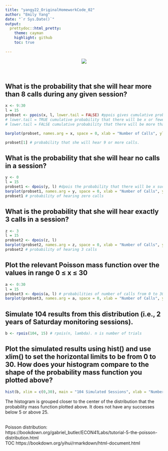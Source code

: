```yaml
---
title: "yangy22_OriginalHomeworkCode_02"
author: "Emily Yang"
date: "`r Sys.Date()`"
output:
  prettydoc::html_pretty:
    theme: cayman
    highlight: github
    toc: true
 
---
```

<center><img src="https://cnprc.ucdavis.edu/wp-content/uploads/2014/05/FemaleTitiandInfant.jpg"></center><br>

## What is the probability that she will hear more than 8 calls during any given session?
```r
x <- 9:30
l = 15
probset <- ppois(x, l, lower.tail = FALSE) #ppois gives cumulative probability. 
# lower.tail = TRUE cumulative probability that there will be x or fewer successes.
# lower.tail = FALSE cumulative probability that there will be more than x successes.

barplot(probset, names.arg = x, space = 0, xlab = "Number of Calls", ylab = "Probability", main = " Cumulative Probability of more than 8 calls")

probset[1] # probability that she will hear 9 or more calls. 
```
## What is the probability that she will hear no calls in a session?
```r
y <- 0
l = 15
probset1 <- dpois(y, l) #dpois the probability that there will be x successes
barplot(probset1, names.arg = y, space = 0, xlab = "Number of Calls", ylab = "Probability", main = "Probability of 0 calls")
probset1 # probability of hearing zero calls
```

## What is the probability that she will hear exactly 3 calls in a session?
```r
z <- 3
l = 15
probset2 <- dpois(z, l)
barplot(probset2, names.arg = z, space = 0, xlab = "Number of Calls", ylab = "Probability", main = "Probability of 3 calls")
probset2 # probability of hearing 3 calls
```

## Plot the relevant Poisson mass function over the values in range 0 ≤ x ≤ 30

```r
a <- 0:30
l = 15
probset3 <- dpois(a, l) # probabilities of number of calls from 0 to 30
barplot(probset3, names.arg = a, space = 0, xlab = "Number of Calls", ylab = "Probability", main = "Poisson mass function")
```

## Simulate 104 results from this distribution (i.e., 2 years of Saturday monitoring sessions).
``` r
b <- rpois(104, 15) # rpois(n, lambda). n is number of trials

```
## Plot the simulated results using hist() and use xlim() to set the horizontal limits to be from 0 to 30. How does your histogram compare to the shape of the probability mass function you plotted above?
``` r
hist(b, xlim = c(0,30), main = "104 Simulated Sessions", xlab = "Number of Calls", ylab = "Number of Sessions" )

```

The histogram is grouped closer to the center of the distribution that the probability mass function plotted above. It does not have any successes below 5 or above 25.  

<br>Poisson distribution: https://bookdown.org/gabriel_butler/ECON41Labs/tutorial-5-the-poisson-distribution.html
<br>TOC https://bookdown.org/yihui/rmarkdown/html-document.html 